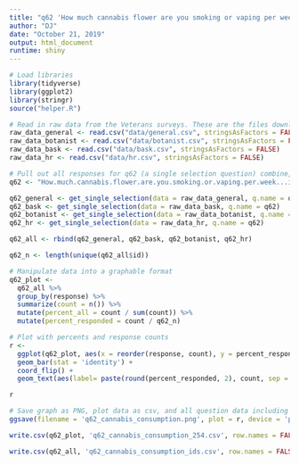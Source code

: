 ```yaml
---
title: "q62 'How much cannabis flower are you smoking or vaping per week? (i.e. grams, ounces, etc.)' (National Veterans)"
author: "DJ"
date: "October 21, 2019"
output: html_document
runtime: shiny
---
```


```r
# Load libraries
library(tidyverse)
library(ggplot2)
library(stringr)
source("helper.R")
```

```r
# Read in raw data from the Veterans surveys. These are the files downloaded from survey monkey saved as a .csv
raw_data_general <- read.csv("data/general.csv", stringsAsFactors = FALSE)
raw_data_botanist <- read.csv("data/botanist.csv", stringsAsFactors = FALSE)
raw_data_bask <- read.csv("data/bask.csv", stringsAsFactors = FALSE)
raw_data_hr <- read.csv("data/hr.csv", stringsAsFactors = FALSE)
```

```r
# Pull out all responses for q62 (a single selection question) combine, then determine 'question n'
q62 <- "How.much.cannabis.flower.are.you.smoking.or.vaping.per.week...i.e..grams..ounces..etc.."

q62_general <- get_single_selection(data = raw_data_general, q.name = q62)
q62_bask <- get_single_selection(data = raw_data_bask, q.name = q62)
q62_botanist <- get_single_selection(data = raw_data_botanist, q.name = q62)
q62_hr <- get_single_selection(data = raw_data_hr, q.name = q62)

q62_all <- rbind(q62_general, q62_bask, q62_botanist, q62_hr)

q62_n <- length(unique(q62_all$id))
```

```r
# Manipulate data into a graphable format
q62_plot <- 
  q62_all %>%
  group_by(response) %>%
  summarize(count = n()) %>%
  mutate(percent_all = count / sum(count)) %>%
  mutate(percent_responded = count / q62_n)
```

```r
# Plot with percents and response counts
r <- 
  ggplot(q62_plot, aes(x = reorder(response, count), y = percent_responded)) +
  geom_bar(stat = 'identity') +
  coord_flip() +
  geom_text(aes(label= paste(round(percent_responded, 2), count, sep = "***")))

r
```

```r
# Save graph as PNG, plot data as csv, and all question data including response IDs as csv (save question n and N at end of plot file as "_x.x")
ggsave(filename = 'q62_cannabis_consumption.png', plot = r, device = 'png')

write.csv(q62_plot, 'q62_cannabis_consumption_254.csv', row.names = FALSE)

write.csv(q62_all, 'q62_cannabis_consumption_ids.csv', row.names = FALSE)
```

